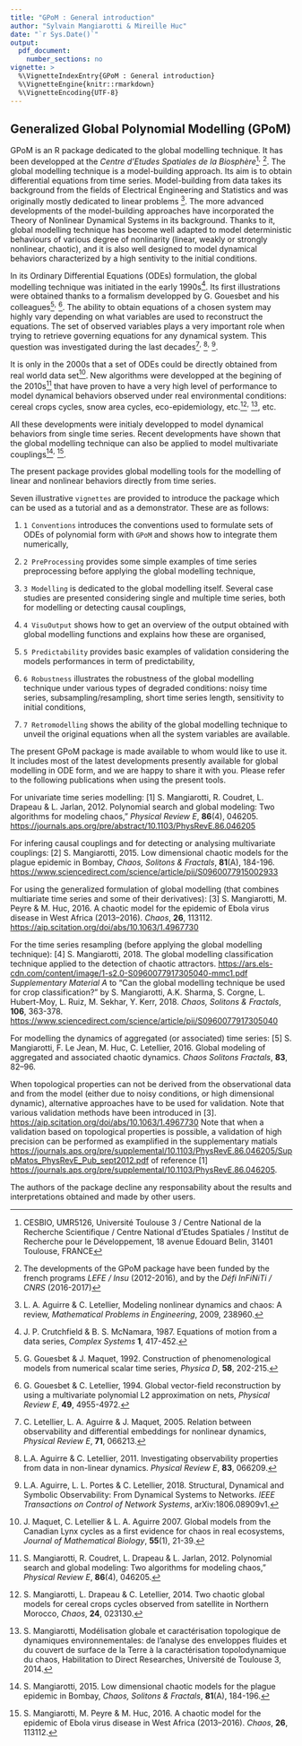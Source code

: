 ```yaml
---
title: "GPoM : General introduction"
author: "Sylvain Mangiarotti & Mireille Huc"
date: "`r Sys.Date()`"
output:
  pdf_document:
    number_sections: no
vignette: >
  %\VignetteIndexEntry{GPoM : General introduction}
  %\VignetteEngine{knitr::rmarkdown}
  %\VignetteEncoding{UTF-8}
---
```


## Generalized Global Polynomial Modelling (GPoM)

GPoM is an R package dedicated to the global modelling
technique.
It has been developped at the
*Centre d'Etudes Spatiales de la Biosphère*^[CESBIO,
UMR5126, Université Toulouse 3 /
Centre National de la Recherche Scientifique / Centre
National d'Etudes Spatiales / Institut de Recherche
pour le Développement, 18 avenue Edouard Belin,
31401 Toulouse, FRANCE]$^,$ ^[The developments of the GPoM package
have been funded by the french programs *LEFE / Insu* (2012-2016),
and by the *Défi InFiNiTi / CNRS* (2016-2017)].
The global modelling technique is a model-building approach.
Its aim is to obtain differential equations from time series.
Model-building from data takes its background from
the fields of Electrical Engineering and Statistics
and was originally mostly dedicated to linear problems
^[L. A. Aguirre & C. Letellier, Modeling nonlinear
dynamics and chaos: A review,
*Mathematical Problems in Engineering*, 2009, 238960.].
The more advanced developments of the model-building
approaches have incorporated the Theory of Nonlinear
Dynamical Systems in its background.
Thanks to it, global modelling technique has become well
adapted to model deterministic behaviours of various degree
of nonlinarity (linear, weakly or strongly nonlinear, chaotic),
and it is also well designed to model dynamical
behaviors characterized by a high sentivity
to the initial conditions.

In its Ordinary Differential Equations (ODEs) formulation,
the global modelling technique was initiated
in the early 1990s^[J. P. Crutchfield & B. S. McNamara, 1987.
Equations of motion from a data series, *Complex Systems* **1**, 417-452.].
Its first illustrations were obtained thanks to
a formalism developped by G. Gouesbet and his
colleagues^[G. Gouesbet & J. Maquet, 1992. Construction
of phenomenological models from numerical scalar time
series, *Physica D*, **58**, 202-215.]$^,$ ^[G. Gouesbet & C. Letellier, 1994. Global vector-field reconstruction
by using a multivariate polynomial L2 approximation
on nets, *Physical Review E*, **49**, 4955-4972.].
The ability to obtain equations of a chosen system
may highly vary depending on what variables
are used to reconstruct the equations.
The set of observed variables plays a very important
role when trying to retrieve governing equations
for any dynamical system.
This question was investigated during
the last decades^[C. Letellier, L. A. Aguirre &
J. Maquet, 2005. Relation between observability
and differential embeddings for nonlinear dynamics,
*Physical Review E*, **71**, 066213.]$^,$ ^[L.A. Aguirre &
C. Letellier, 2011. Investigating observability properties
from data in non-linear dynamics. *Physical Review E*,
**83**, 066209.]$^,$ ^[L.A. Aguirre, L. L. Portes &
C. Letellier, 2018. Structural, Dynamical and Symbolic
Observability: From Dynamical Systems to Networks.
*IEEE Transactions on Control of Network Systems*,
arXiv:1806.08909v1.].

It is only in the 2000s that a set of
ODEs could be directly obtained from real world data set^[J. Maquet,
C. Letellier & L. A. Aguirre 2007. Global models
from the Canadian Lynx cycles as a first evidence
for chaos in real ecosystems, *Journal of Mathematical Biology*,
**55**(1), 21-39.].
New algorithms were developped at the begining
of the 2010s^[S. Mangiarotti, R. Coudret, L. Drapeau
& L. Jarlan, 2012. Polynomial search and global modeling:
Two algorithms for modeling chaos,” *Physical Review E*, **86**(4),
046205.] that have proven to have a very high level of performance
to model dynamical behaviors observed under real environmental
conditions: cereal crops cycles, snow area cycles,
eco-epidemiology, etc.^[S. Mangiarotti, L. Drapeau &
C. Letellier, 2014. Two chaotic global models for cereal
crops cycles observed from satellite in Northern Morocco,
*Chaos*, **24**, 023130.]$^,$ ^[S. Mangiarotti, Modélisation globale
et caractérisation topologique de dynamiques environnementales:
de l'analyse des enveloppes fluides et du couvert de surface
de la Terre à la caractérisation topolodynamique du
chaos, Habilitation to Direct Researches, Université de
Toulouse 3, 2014.], etc.

All these developments were initialy developped
to model dynamical behaviors from single time series.
Recent developments have shown that the global
modelling technique can also be applied to
model multivariate couplings^[S. Mangiarotti, 2015. Low
dimensional chaotic models for the plague epidemic in
Bombay, *Chaos, Solitons & Fractals*, **81**(A), 184-196.]$^,$ ^[S.
Mangiarotti, M. Peyre & M. Huc, 2016.
A chaotic model for the epidemic of Ebola virus disease
in West Africa (2013–2016). *Chaos*, **26**, 113112.].

The present package provides global modelling
tools for the modelling of linear and nonlinear behaviors
directly from time series.

Seven illustrative `vignettes` are provided to introduce
the package which can be used as a tutorial and as a
demonstrator. These are as follows:

(1) `1 Conventions` introduces the conventions
used to formulate sets of ODEs of polynomial form
with `GPoM` and shows how to integrate them numerically,

(2) `2 PreProcessing` provides some simple
examples of time series preprocessing before
applying the global modelling technique,

(3) `3 Modelling` is dedicated to the global
modelling itself. Several case studies are presented
considering single and multiple time series, both for
modelling or detecting causal couplings,

(4) `4 VisuOutput` shows how to get an overview
of the output obtained with global modelling
functions and explains how these are organised,

(5) `5 Predictability` provides basic examples
of validation considering the models performances in
term of predictability,

(6) `6 Robustness` illustrates the robustness of
the global modelling technique under various types
of degraded conditions: noisy time series, subsampling/resampling,
short time series length, sensitivity to initial conditions,

(7) `7 Retromodelling` shows the ability of
the global modelling technique to unveil the original
equations when all the system variables are available.

The present GPoM package is made available to whom
would like to use it.
It includes most of the latest developments presently
available for global modelling in ODE form,
and we are happy to share it with you.
Please refer to the following publications when 
using the present tools.

For univariate time series modelling:
[1] S. Mangiarotti, R. Coudret, L. Drapeau
& L. Jarlan, 2012. Polynomial search and global modeling:
Two algorithms for modeling chaos,” *Physical Review E*,
**86**(4), 046205.
<https://journals.aps.org/pre/abstract/10.1103/PhysRevE.86.046205>

For infering causal couplings and for detecting or analysing
multivariate couplings:
[2] S. Mangiarotti, 2015. Low
dimensional chaotic models for the plague epidemic in
Bombay, *Chaos, Solitons & Fractals*, **81**(A), 184-196.
<https://www.sciencedirect.com/science/article/pii/S0960077915002933>

For using the generalized formulation of global
modelling (that combines multiariate time series
and some of their derivatives):
[3] S. Mangiarotti, M. Peyre & M. Huc, 2016.
A chaotic model for the epidemic of Ebola virus disease
in West Africa (2013–2016). *Chaos*, **26**, 113112.
<https://aip.scitation.org/doi/abs/10.1063/1.4967730>

For the time series resampling (before applying
the global modelling technique):
[4] S. Mangiarotti, 2018. The global modelling
classification technique applied to the detection of chaotic attractors.
<https://ars.els-cdn.com/content/image/1-s2.0-S0960077917305040-mmc1.pdf>
*Supplementary Material A* to
"Can the global modelling technique be used for crop classification?"
by S. Mangiarotti, A.K. Sharma, S. Corgne, L. Hubert-Moy, L. Ruiz, M.
Sekhar, Y. Kerr, 2018. *Chaos, Solitons & Fractals*, **106**, 363-378.
<https://www.sciencedirect.com/science/article/pii/S0960077917305040>


For modelling the dynamics of aggregated (or associated) time series:
[5] S. Mangiarotti, F. Le Jean, M. Huc, C. Letellier, 2016.
Global modeling of aggregated and associated chaotic
dynamics. *Chaos Solitons Fractals*, **83**, 82–96.

When topological properties can not be derived
from the observational data and from the model
(either due to noisy conditions, or high dimensional dynamic),
alternative approaches have to be used for validation.
Note that various validation methods have been
introduced in [3].
<https://aip.scitation.org/doi/abs/10.1063/1.4967730>
Note that when a validation based on topological properties
is possible, a validation of high precision can be performed
as examplified in the supplementary matials <https://journals.aps.org/pre/supplemental/10.1103/PhysRevE.86.046205/SuppMatos_PhysRevE_Pub_sept2012.pdf> of reference [1]
<https://journals.aps.org/pre/supplemental/10.1103/PhysRevE.86.046205>.


The authors of the package decline any responsability
about the results and interpretations obtained and made
by other users.
